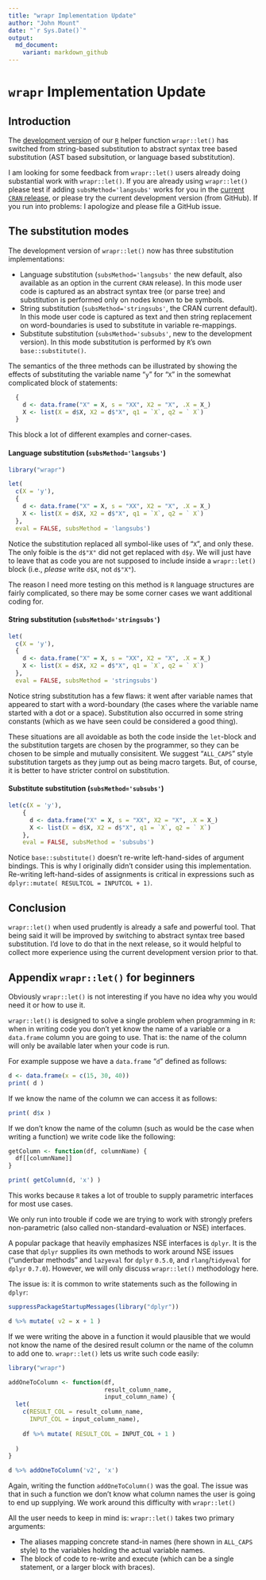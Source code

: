 ```yaml
---
title: "wrapr Implementation Update"
author: "John Mount"
date: "`r Sys.Date()`"
output:
  md_document:
    variant: markdown_github
---
```


# `wrapr` Implementation Update

## Introduction

The [development version](https://github.com/WinVector/wrapr) of our [`R`](https://cran.r-project.org) helper function `wrapr::let()` has switched from string-based substitution to abstract syntax tree based substitution (AST based subsitution, or language based substitution).  

I am looking for some feedback from `wrapr::let()` users already doing substantial work with `wrapr::let()`.  If you are already using `wrapr::let()` please test if adding `subsMethod='langsubs'` works for you in the [current `CRAN` release](https://CRAN.R-project.org/package=wrapr), or please try the current development version (from GitHub).  If you run into problems: I apologize and please file a GitHub issue.


## The substitution modes

The development version of `wrapr::let()` now has three substitution implementations:

 * Language substitution (`subsMethod='langsubs'` the new default, also available as an option in the current `CRAN` release).  In this mode user code is captured as an abstract syntax tree (or parse tree) and substitution is performed only on nodes known to be symbols.
 * String substitution (`subsMethod='stringsubs'`, the CRAN current default).  In this mode user code is captured as text and then string replacement on word-boundaries is used to substitute in variable re-mappings.
  * Substitute substitution  (`subsMethod='subsubs'`, new to the development version).  In this mode substitution is performed by `R`'s own `base::substitute()`.

The semantics of the three methods can be illustrated by showing the effects of substituting the variable name "`y`" for "`X`" in the somewhat complicated block of statements:

```r
  {
    d <- data.frame("X" = X, s = "XX", X2 = "X", .X = X_)
    X <- list(X = d$X, X2 = d$"X", q1 = `X`, q2 = ` X`)
  }
```

This block a lot of different examples and corner-cases.

#### Language substitution (`subsMethod='langsubs'`)

```r
library("wrapr")

let(
  c(X = 'y'), 
  {
    d <- data.frame("X" = X, s = "XX", X2 = "X", .X = X_)
    X <- list(X = d$X, X2 = d$"X", q1 = `X`, q2 = ` X`)
  },
  eval = FALSE, subsMethod = 'langsubs')
```

Notice the substitution replaced all symbol-like uses of "`X`", and only these.  The only foible is the `d$"X"` did not get replaced with `d$y`.  We will just have to leave that as code you are not supposed to include inside a `wrapr::let()` block (i.e., *please* write `d$X`, not `d$"X"`).

The reason I need more testing on this method is `R` language structures are fairly complicated, so there may be some corner cases we want additional coding for.

#### String substitution (`subsMethod='stringsubs'`)

```r
let(
  c(X = 'y'), 
  {
    d <- data.frame("X" = X, s = "XX", X2 = "X", .X = X_)
    X <- list(X = d$X, X2 = d$"X", q1 = `X`, q2 = ` X`)
  },
  eval = FALSE, subsMethod = 'stringsubs')
```

Notice string substitution has a few flaws: it went after variable names that appeared to start with a word-boundary (the cases where the variable name started with a dot or a space).  Substitution also occurred in some string constants (which as we have seen could be considered a good thing).  

These situations are all avoidable as both the code inside the `let`-block and the substitution targets are chosen by the programmer, so they can be chosen to be simple and mutually consisitent. We suggest "`ALL_CAPS`" style substitution targets as they jump out as being macro targets.  But, of course, it is better to have stricter control on substitution.


#### Substitute substitution  (`subsMethod='subsubs'`)

```r
let(c(X = 'y'), 
    {
      d <- data.frame("X" = X, s = "XX", X2 = "X", .X = X_)
      X <- list(X = d$X, X2 = d$"X", q1 = `X`, q2 = ` X`)
    },
    eval = FALSE, subsMethod = 'subsubs')
```

Notice `base::substitute()` doesn't re-write left-hand-sides of argument bindings.  This is why I originally didn't consider using this implementation. Re-writing left-hand-sides of assignments is critical in expressions such as `dplyr::mutate( RESULTCOL = INPUTCOL + 1)`.

## Conclusion

`wrapr::let()` when used prudently is already a safe and powerful tool.  That being said it will be improved by switching to abstract syntax tree based substitution.  I'd love to do that in the next release, so it would helpful to collect more experience using the current development version prior to that. 

## Appendix `wrapr::let()` for beginners

Obviously `wrapr::let()` is not interesting if you have no idea why you would need it or how to use it.

`wrapr::let()` is designed to solve a single problem when programming in `R`: when in writing code you don't yet know the name of a variable or a `data.frame` column you are going to use. That is: the name of the column will only be available later when your code is run.

For example suppose we have a `data.frame` "`d`" defined as follows:

```r
d <- data.frame(x = c(15, 30, 40))
print( d )
```

If we know the name of the column we can access it as follows:

```r
print( d$x )
```

If we don't know the name of the column (such as would be the case when writing a function) we write code like the following:

```r
getColumn <- function(df, columnName) {
  df[[columnName]]
}

print( getColumn(d, 'x') )
```

This works because `R` takes a lot of trouble to supply parametric interfaces for most use cases.

We only run into trouble if code we are trying to work with strongly prefers non-parametric (also called non-standard-evaluation or NSE) interfaces. 

A popular package that heavily emphasizes NSE interfaces is `dplyr`.  It is the case that `dplyr` supplies its own methods to work around NSE issues ("underbar methods" and `lazyeval` for `dplyr` `0.5.0`, and `rlang`/`tidyeval` for `dplyr` `0.7.0`).  However, we will only discuss `wrapr::let()` methodology here.

The issue is: it is common to write statements such as the following in `dplyr`:

```r
suppressPackageStartupMessages(library("dplyr"))

d %>% mutate( v2 = x + 1 )
```

If we were writing the above in a function it would plausible that we would not know the name of the desired result column or the name of the column to add one to.  `wrapr::let()` lets us write such code easily:

```r
library("wrapr")

addOneToColumn <- function(df, 
                           result_column_name, 
                           input_column_name) {
  let(
    c(RESULT_COL = result_column_name,
      INPUT_COL = input_column_name),
    
    df %>% mutate( RESULT_COL = INPUT_COL + 1 )
    
  )
}

d %>% addOneToColumn('v2', 'x')
```

Again, writing the function `addOneToColumn()` was the goal.  The issue was that in such a function we don't know what column names the user is going to end up supplying.  We work around this difficulty with `wrapr::let()`  

All the user needs to keep in mind is: `wrapr::let()` takes two primary arguments:

 * The aliases mapping concrete stand-in names (here shown in `ALL_CAPS` style) to the variables holding the actual variable names.
 * The block of code to re-write and execute (which can be a single statement, or a larger block with braces).

